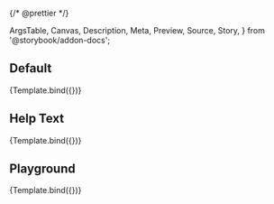 {/* @prettier */}

  ArgsTable,
  Canvas,
  Description,
  Meta,
  Preview,
  Source,
  Story,
} from '@storybook/addon-docs';


<Meta title="Forms (WIP)/FormInput" component={FormInput} argTypes={argTypes} />

<Description of={FormInput} />

## Default

<Canvas>
  <Story
    name="Default"
    args={{
      label: 'Form Label',
      placeholder: 'Placeholder',
    }}
  >
    {Template.bind({})}
  </Story>
</Canvas>

## Help Text

<Canvas>
  <Story
    name="Help Text"
    args={{
      label: 'Form Label',
      helpText: 'Some Help Text',
      placeholder: 'Placeholder',
    }}
  >
    {Template.bind({})}
  </Story>
</Canvas>

## Playground

<Canvas isColumn>
  <Source language="jsx" story="Playground" />
  <Story
    name="Playground"
    args={{
      label: 'Form Label',
      placeholder: 'Placeholder',
    }}
  >
    {Template.bind({})}
  </Story>
  <ArgsTable story="Playground" />
</Canvas>
